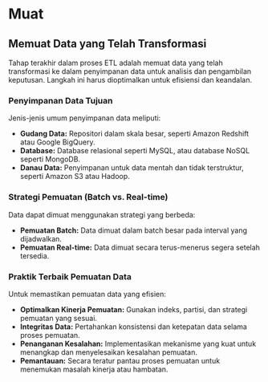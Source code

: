 # Muat

## Memuat Data yang Telah Transformasi

Tahap terakhir dalam proses ETL adalah memuat data yang telah transformasi ke dalam penyimpanan data untuk analisis dan pengambilan keputusan. Langkah ini harus dioptimalkan untuk efisiensi dan keandalan.

### Penyimpanan Data Tujuan

Jenis-jenis umum penyimpanan data meliputi:

- **Gudang Data:** Repositori dalam skala besar, seperti Amazon Redshift atau Google BigQuery.
- **Database:** Database relasional seperti MySQL, atau database NoSQL seperti MongoDB.
- **Danau Data:** Penyimpanan untuk data mentah dan tidak terstruktur, seperti Amazon S3 atau Hadoop.

### Strategi Pemuatan (Batch vs. Real-time)

Data dapat dimuat menggunakan strategi yang berbeda:

- **Pemuatan Batch:** Data dimuat dalam batch besar pada interval yang dijadwalkan.
- **Pemuatan Real-time:** Data dimuat secara terus-menerus segera setelah tersedia.

### Praktik Terbaik Pemuatan Data

Untuk memastikan pemuatan data yang efisien:

- **Optimalkan Kinerja Pemuatan:** Gunakan indeks, partisi, dan strategi pemuatan yang sesuai.
- **Integritas Data:** Pertahankan konsistensi dan ketepatan data selama proses pemuatan.
- **Penanganan Kesalahan:** Implementasikan mekanisme yang kuat untuk menangkap dan menyelesaikan kesalahan pemuatan.
- **Pemantauan:** Secara teratur pantau proses pemuatan untuk menemukan masalah kinerja atau hambatan.